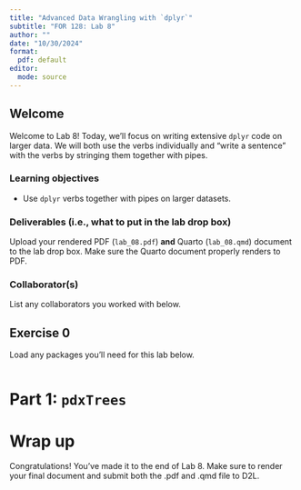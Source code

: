 ```yaml
---
title: "Advanced Data Wrangling with `dplyr`"
subtitle: "FOR 128: Lab 8"
author: ""
date: "10/30/2024"
format:
  pdf: default
editor: 
  mode: source
---
```


## Welcome

Welcome to Lab 8! Today, we'll focus on writing extensive `dplyr` code on larger data. We will both use the verbs individually and "write a sentence" with the verbs by stringing them together with pipes. 

### Learning objectives

-   Use `dplyr` verbs together with pipes on larger datasets. 

### Deliverables (i.e., what to put in the lab drop box)

Upload your rendered PDF (`lab_08.pdf`) **and** Quarto (`lab_08.qmd`) document to the lab drop box. Make sure the Quarto document properly renders to PDF.

### Collaborator(s)

List any collaborators you worked with below. 


## Exercise 0

Load any packages you'll need for this lab below.

```r

```


# Part 1: `pdxTrees`

# Wrap up

Congratulations! You've made it to the end of Lab 8. Make sure to render your final document and submit both the .pdf and .qmd file to D2L.
